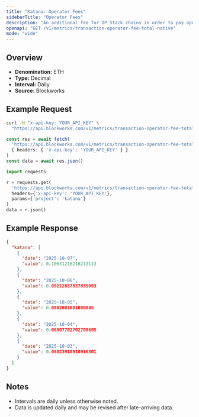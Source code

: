 ```yaml
---
title: "Katana: Operator Fees"
sidebarTitle: "Operator Fees"
description: "An additional fee for OP Stack chains in order to pay operators, such as provers and verfiers, for their work and is included as part of the transaction fee"
openapi: "GET /v1/metrics/transaction-operator-fee-total-native"
mode: "wide"
---
```


## Overview

- **Denomination:** ETH
- **Type:** Decimal
- **Interval:** Daily
- **Source:** Blockworks

## Example Request

<CodeGroup>

```bash cURL
curl -H "x-api-key: YOUR_API_KEY" \
  "https://api.blockworks.com/v1/metrics/transaction-operator-fee-total-native?project=katana"
```

```typescript TypeScript
const res = await fetch(
  'https://api.blockworks.com/v1/metrics/transaction-operator-fee-total-native?project=katana',
  { headers: { 'x-api-key': 'YOUR_API_KEY' } }
)
const data = await res.json()
```

```python Python
import requests

r = requests.get(
  'https://api.blockworks.com/v1/metrics/transaction-operator-fee-total-native',
  headers={'x-api-key': 'YOUR_API_KEY'},
  params={'project': 'katana'}
)
data = r.json()
```

</CodeGroup>

## Example Response

```json
{
  "katana": [
    {
      "date": "2025-10-07",
      "value": 0.10631216216213113
    },
    {
      "date": "2025-10-06",
      "value": 0.09222837837835093
    },
    {
      "date": "2025-10-05",
      "value": 0.0802081081080845
    },
    {
      "date": "2025-10-04",
      "value": 0.06907702702700695
    },
    {
      "date": "2025-10-03",
      "value": 0.08823918918916301
    }
  ]
}
```

## Notes
- Intervals are daily unless otherwise noted.
- Data is updated daily and may be revised after late-arriving data.